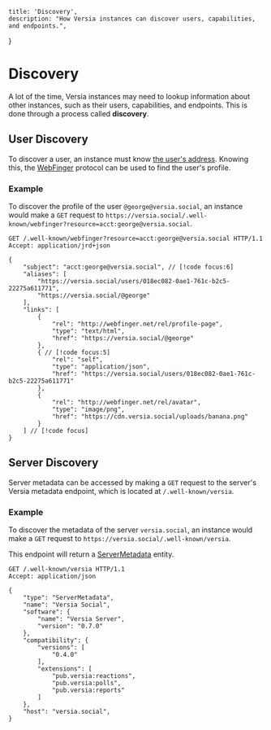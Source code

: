     title: 'Discovery',
    description: "How Versia instances can discover users, capabilities, and endpoints.",
}

# Discovery

A lot of the time, Versia instances may need to lookup information about other instances, such as their users, capabilities, and endpoints. This is done through a process called **discovery**.

## User Discovery

To discover a user, an instance must know [the user's address](/entities/user#addresses). Knowing this, the [WebFinger](https://tools.ietf.org/html/rfc7033) protocol can be used to find the user's profile.

### Example

To discover the profile of the user `@george@versia.social`, an instance would make a `GET` request to `https://versia.social/.well-known/webfinger?resource=acct:george@versia.social`.

```http {{ 'title': 'Example Request' }}
GET /.well-known/webfinger?resource=acct:george@versia.social HTTP/1.1
Accept: application/jrd+json
```

```jsonc {{ 'title': 'Example Response' }}
{
    "subject": "acct:george@versia.social", // [!code focus:6]
    "aliases": [
        "https://versia.social/users/018ec082-0ae1-761c-b2c5-22275a611771",
        "https://versia.social/@george"
    ],
    "links": [
        {
            "rel": "http://webfinger.net/rel/profile-page",
            "type": "text/html",
            "href": "https://versia.social/@george"
        },
        { // [!code focus:5]
            "rel": "self",
            "type": "application/json",
            "href": "https://versia.social/users/018ec082-0ae1-761c-b2c5-22275a611771"
        },
        {
            "rel": "http://webfinger.net/rel/avatar",
            "type": "image/png",
            "href": "https://cdn.versia.social/uploads/banana.png"
        }
    ] // [!code focus]
}
```

## Server Discovery

Server metadata can be accessed by making a `GET` request to the server's Versia metadata endpoint, which is located at `/.well-known/versia`.

### Example

To discover the metadata of the server `versia.social`, an instance would make a `GET` request to `https://versia.social/.well-known/versia`.

This endpoint will return a [ServerMetadata](/entities/server-metadata) entity.

```http {{ 'title': 'Example Request' }}
GET /.well-known/versia HTTP/1.1
Accept: application/json
```
    
```jsonc {{ 'title': 'Example Response' }}
{
    "type": "ServerMetadata",
    "name": "Versia Social",
    "software": {
        "name": "Versia Server",
        "version": "0.7.0"
    },
    "compatibility": {
        "versions": [
            "0.4.0"
        ],
        "extensions": [
            "pub.versia:reactions",
            "pub.versia:polls",
            "pub.versia:reports"
        ]
    },
    "host": "versia.social",
}
```